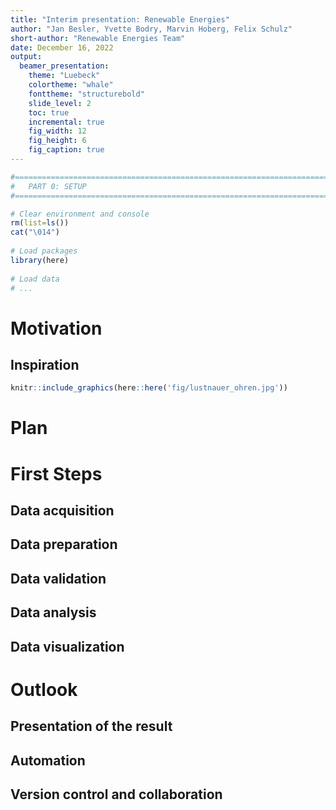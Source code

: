 ```yaml
---
title: "Interim presentation: Renewable Energies"
author: "Jan Besler, Yvette Bodry, Marvin Hoberg, Felix Schulz"
short-author: "Renewable Energies Team"
date: December 16, 2022
output:
  beamer_presentation:
    theme: "Luebeck"
    colortheme: "whale"
    fonttheme: "structurebold"
    slide_level: 2
    toc: true
    incremental: true
    fig_width: 12
    fig_height: 6
    fig_caption: true
---   
```


```r
#==============================================================================#
#   PART 0: SETUP
#==============================================================================#

# Clear environment and console
rm(list=ls())
cat("\014")
  
# Load packages
library(here)
  
# Load data
# ...
```  

# Motivation

\begin{itemize}
\item Illustrate potentials for renewable energies in a user-friendly way
\begin{itemize}
\item Online application as information desk for municipalities and citizens
\item Alternative to complex expert reports
\end{itemize}
\item Identify unused spaces that are not essential for nature or agriculture
\begin{itemize}
\item "Ears" shaped from highway slip roads
\item Sound insulation for major roads and railway tracks
\end{itemize}
\end{itemize}

## Inspiration

```r
knitr::include_graphics(here::here('fig/lustnauer_ohren.jpg'))
```

# Plan

\begin{itemize}
\item Collect map and/ or geo data
\item Identify unused spaces with a Convolutional Neural Network (CNN)
\begin{itemize}
\item Extension: Check whether the area is available for a solar park or whether it has already been built on
\end{itemize}
\item Combine CNN results with geographical and meteorological data
\begin{itemize}
\item Geographical details: Ground conditions and slope
\item Meteorological details: Sunshine hours
\end{itemize}
\end{itemize}

# First Steps

## Data acquisition

## Data preparation

## Data validation

## Data analysis

## Data visualization

# Outlook

## Presentation of the result

## Automation

## Version control and collaboration